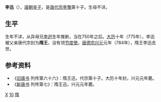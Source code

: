 {{Otheruses|other=名为李迅的其他人物|李迅}}

'''李迅'''（{{bd|8世纪||784年||catIdx=L}}），[[唐朝|唐朝]][[皇子|皇子]]，是[[唐代宗|唐代宗李豫]]第十子。生母不详。

== 生平 ==
生年不详，从异母兄[[李迥|李迥]]生年推断，当在750年之后。[[大历|大历]]十年（775年），李迅被父亲唐代宗封为'''隋王'''，没有领[[节度使|节度使]]。[[唐德宗|唐德宗]][[兴元|兴元]]元年（784年），隋王李迅去世。

== 参考资料 ==
*《[[旧唐书|旧唐书]] 列传第六十六》：隋王迅，代宗第十子。大历十年封，兴元元年薨。
*《[[新唐书|新唐书]] 列传第七》：隋王迅，兴元元年薨。

{{Authority control}}
{{DEFAULTSORT:Li李}}
[[Category:李姓|X]]
[[Category:唐代宗皇子|10]]
[[Category:唐朝宗室国王|隋]]